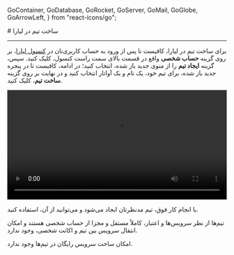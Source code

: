 
  GoContainer,
  GoDatabase,
  GoRocket,
  GoServer,
  GoMail,
  GoGlobe,
  GoArrowLeft,
} from "react-icons/go";


<Layout>
<Head>
<title>مستندات ساخت تیم در لیارا</title>
<meta property="og:title" content="مستندات خدمات رایانش ابری لیارا" />
<meta property="og:description" content="مستندات مربوط به آشنایی با نحوه ساخت تیم در لیارا"  />
<meta property="og:image" content="https://files.liara.ir/liara/logos/liara-poster.jpg" />
</Head>
# ساخت تیم در لیارا
<hr className="mb-2" />

برای ساخت تیم در لیارا، کافیست تا پس از ورود به حساب کاربری‌تان در <a href="https://console.liara.ir" className="text-[#2196f3]">کنسول لیارا</a>، بر روی گزینه <b>حساب شخصی</b> واقع در قسمت بالای سمت راست کنسول، کلیک کنید. 
سپس، گزینه <b>ایجاد تیم</b> را از منوی جدید باز شده، انتخاب کنید؛ در ادامه، کافیست تا در پنجره جدید باز شده، برای 
تیم خود، یک نام و یک آواتار انتخاب کنید و در نهایت بر روی گزینه <b>ساخت تیم</b>، کلیک کنید. 

<div className="h-2" />
<video
    src="https://files.liara.ir/liara/teams/create-new-team.mp4"
    controls="controls"
    className="block w-full"
    width="100%"
></video>
<div className="h-2" />

با انجام کار فوق، تیم مدنظرتان ایجاد می‌شود و می‌توانید از آن، استفاده کنید. 

<div className="h-2" />
<Alert variant="info">
<p>
    تیم‌ها از نظر سرویس‌ها و اعتبار، کاملاً مستقل و مجزا از حساب شخصی هستند و امکان انتقال سرویس بین تیم و اکانت شخصی، وجود ندارد.
</p>
</Alert>

<Alert variant="info">
<p>
    امکان ساخت سرویس رایگان در تیم‌ها وجود ندارد.
</p>
</Alert>


</Layout>